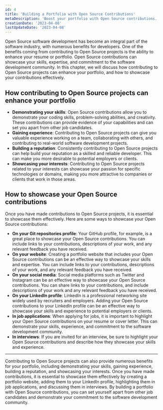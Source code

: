 ```yaml
---
id: 4
title: 'Building a Portfolio with Open Source Contributions'
metaDescription: 'Boost your portfolio with Open Source contributions. Showcase your skills, expertise and commitment. Learn how to highlight contributions effectively here.'
creationDate: '2023-04-08'
lastUpdateDate: '2023-04-08'
---
```

<p class="lead">Open Source software development has become an integral part of the software industry, with numerous benefits for developers. One of the benefits coming from contributing to Open Source projects is the ability to enhance your resume or portfolio. Open Source contributions can showcase your skills, expertise, and commitment to the software development community. In this chapter, we will discuss how contributing to Open Source projects can enhance your portfolio, and how to showcase your contributions effectively.</p>

## How contributing to Open Source projects can enhance your portfolio
          
- <strong>Demonstrating your skills</strong>: Open Source contributions allow you to demonstrate your coding skills, problem-solving abilities, and creativity. These contributions can provide evidence of your capabilities and can set you apart from other job candidates.
- <strong>Gaining experience</strong>: Contributing to Open Source projects can give you valuable experience working on a team, collaborating with others, and contributing to real-world software development projects.
- <strong>Building a reputation</strong>: Consistently contributing to Open Source projects can help build your reputation as a skilled and reliable developer. This can make you more desirable to potential employers or clients.
- <strong>Showcasing your interests</strong>: Contributing to Open Source projects related to your interests can showcase your passion for specific technologies or domains, making you more attractive to companies or clients that work in those areas.

## How to showcase your Open Source contributions
          
Once you have made contributions to Open Source projects, it is essential to showcase them effectively. Here are some ways to showcase your Open Source contributions:

- <strong>On your Git repositories profile</strong>: Your GitHub profile, for example, is a great place to showcase your Open Source contributions. You can include links to your contributions, descriptions of your work, and any relevant feedback you have received.
- <strong>On your website</strong>: Creating a portfolio website that includes your Open Source contributions can be an effective way to showcase your skills and expertise. You can include links to your contributions, descriptions of your work, and any relevant feedback you have received.
- <strong>On your social media</strong>: Social media platforms such as Twitter and Instagram can be an effective way to showcase your Open Source contributions. You can share links to your contributions, and include descriptions of your work and any relevant feedback you have received.
- <strong>On your LinkedIn profile</strong>: LinkedIn is a professional networking site widely used by recruiters and employers. Adding your Open Source contributions to your LinkedIn profile can be an effective way to showcase your skills and experience to potential employers or clients.
- <strong>In job applications</strong>: When applying for jobs, it is important to highlight your Open Source contributions on your resume or cover letter. This can demonstrate your skills, experience, and commitment to the software development community.
- <strong>In interviews</strong>: If you are invited for an interview, be sure to highlight your Open Source contributions and describe how they showcase your skills and experience.

<hr/>

<p class="lead">Contributing to Open Source projects can also provide numerous benefits for your portfolio, including demonstrating your skills, gaining experience, building a reputation, and showcasing your interests. Once you have made contributions, it is essential to showcase them effectively by creating a portfolio website, adding them to your LinkedIn profile, highlighting them in job applications, and discussing them in interviews. By building a portfolio with Open Source contributions, you can set yourself apart from other job candidates and demonstrate your commitment to the software development community.</p>
